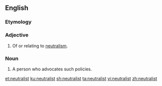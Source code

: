 ==English==

===Etymology===
{{suffix|en|neutral|ist}}

===Adjective===
{{en-adj}}

# Of or relating to [[neutralism]].

===Noun===
{{en-noun}}

# A person who advocates such policies.

[[et:neutralist]]
[[ku:neutralist]]
[[sh:neutralist]]
[[ta:neutralist]]
[[vi:neutralist]]
[[zh:neutralist]]